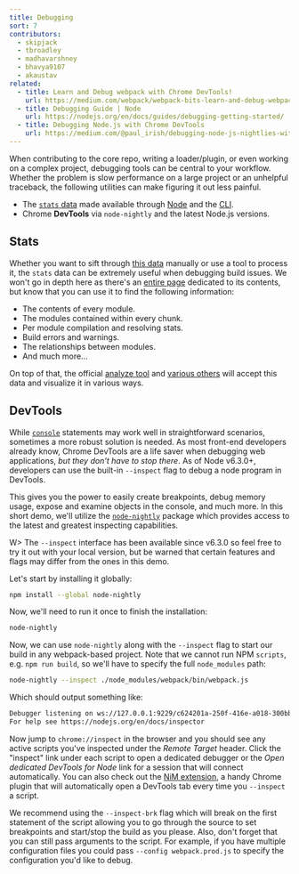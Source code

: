 ```yaml
---
title: Debugging
sort: 7
contributors:
  - skipjack
  - tbroadley
  - madhavarshney
  - bhavya9107
  - akaustav
related:
  - title: Learn and Debug webpack with Chrome DevTools!
    url: https://medium.com/webpack/webpack-bits-learn-and-debug-webpack-with-chrome-dev-tools-da1c5b19554
  - title: Debugging Guide | Node
    url: https://nodejs.org/en/docs/guides/debugging-getting-started/
  - title: Debugging Node.js with Chrome DevTools
    url: https://medium.com/@paul_irish/debugging-node-js-nightlies-with-chrome-devtools-7c4a1b95ae27
---
```


When contributing to the core repo, writing a loader/plugin, or even working on a complex project, debugging tools can be central to your workflow. Whether the problem is slow performance on a large project or an unhelpful traceback, the following utilities can make figuring it out less painful.

- The [`stats` data](/api/stats) made available through [Node](/api/node/#stats-object) and the [CLI](/api/cli/#common-options).
- Chrome **DevTools** via `node-nightly` and the latest Node.js versions.

## Stats

Whether you want to sift through [this data](/api/stats) manually or use a tool to process it, the `stats` data can be extremely useful when debugging build issues. We won't go in depth here as there's an [entire page](/api/stats) dedicated to its contents, but know that you can use it to find the following information:

- The contents of every module.
- The modules contained within every chunk.
- Per module compilation and resolving stats.
- Build errors and warnings.
- The relationships between modules.
- And much more...

On top of that, the official [analyze tool](https://github.com/webpack/analyse) and [various others](/guides/code-splitting/#bundle-analysis) will accept this data and visualize it in various ways.

## DevTools

While [`console`](https://nodejs.org/api/console.html) statements may work well in straightforward scenarios, sometimes a more robust solution is needed. As most front-end developers already know, Chrome DevTools are a life saver when debugging web applications, _but they don’t have to stop there_. As of Node v6.3.0+, developers can use the built-in `--inspect` flag to debug a node program in DevTools.

This gives you the power to easily create breakpoints, debug memory usage, expose and examine objects in the console, and much more. In this short demo, we'll utilize the [`node-nightly`](https://github.com/hemanth/node-nightly) package which provides access to the latest and greatest inspecting capabilities.

W> The `--inspect` interface has been available since v6.3.0 so feel free to try it out with your local version, but be warned that certain features and flags may differ from the ones in this demo.

Let's start by installing it globally:

```bash
npm install --global node-nightly
```

Now, we'll need to run it once to finish the installation:

```bash
node-nightly
```

Now, we can use `node-nightly` along with the `--inspect` flag to start our build in any webpack-based project. Note that we cannot run NPM `scripts`, e.g. `npm run build`, so we'll have to specify the full `node_modules` path:

```bash
node-nightly --inspect ./node_modules/webpack/bin/webpack.js
```

Which should output something like:

```bash
Debugger listening on ws://127.0.0.1:9229/c624201a-250f-416e-a018-300bbec7be2c
For help see https://nodejs.org/en/docs/inspector
```

Now jump to `chrome://inspect` in the browser and you should see any active scripts you've inspected under the _Remote Target_ header. Click the "inspect" link under each script to open a dedicated debugger or the _Open dedicated DevTools for Node_ link for a session that will connect automatically. You can also check out the [NiM extension](https://chrome.google.com/webstore/detail/nodejs-v8-inspector-manag/gnhhdgbaldcilmgcpfddgdbkhjohddkj), a handy Chrome plugin that will automatically open a DevTools tab every time you `--inspect` a script.

We recommend using the `--inspect-brk` flag which will break on the first statement of the script allowing you to go through the source to set breakpoints and start/stop the build as you please. Also, don't forget that you can still pass arguments to the script. For example, if you have multiple configuration files you could pass `--config webpack.prod.js` to specify the configuration you'd like to debug.
